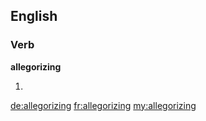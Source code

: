 ==English==

===Verb===
'''allegorizing'''

# {{present participle of|allegorize}}

[[de:allegorizing]]
[[fr:allegorizing]]
[[my:allegorizing]]
